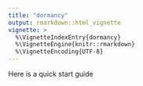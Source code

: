 ```yaml
---
title: "dormancy"
output: rmarkdown::html_vignette
vignette: >
  %\VignetteIndexEntry{dormancy}
  %\VignetteEngine{knitr::rmarkdown}
  %\VignetteEncoding{UTF-8}
---
```


Here is a quick start guide
